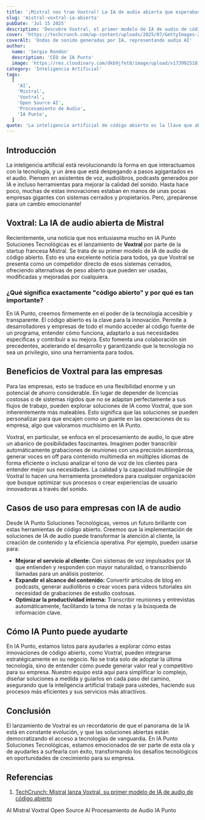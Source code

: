 ```yaml
---
title: '¡Mistral nos trae Voxtral! La IA de audio abierta que esperabas.'
slug: 'mistral-voxtral-ia-abierta'
pubDate: 'Jul 15 2025'
description: 'Descubre Voxtral, el primer modelo de IA de audio de código abierto de Mistral, que ofrece flexibilidad, ahorro y nuevas capacidades para empresas en el procesamiento de audio, desde transcripción hasta generación de voz.'
cover: 'https://techcrunch.com/wp-content/uploads/2025/07/GettyImages-2219786590.jpg'
coverAlt: 'Ondas de sonido generadas por IA, representando audio AI'
author:
  name: 'Sergio Rondón'
  description: 'CEO de IA Punto'
  image: 'https://res.cloudinary.com/dkb9jfet8/image/upload/v1739925181/sergio_gdcaeh.png'
category: 'Inteligencia Artificial'
tags:
  [
    'AI',
    'Mistral',
    'Voxtral',
    'Open Source AI',
    'Procesamiento de Audio',
    'IA Punto',
  ]
quote: 'La inteligencia artificial de código abierto es la llave que abre la puerta de la innovación para todos.'
---
```


<h2 id="introduccion">Introducción</h2>

La inteligencia artificial está revolucionando la forma en que interactuamos con la tecnología, y un área que está despegando a pasos agigantados es el audio. Piensen en asistentes de voz, audiolibros, podcasts generados por IA e incluso herramientas para mejorar la calidad del sonido. Hasta hace poco, muchas de estas innovaciones estaban en manos de unas pocas empresas gigantes con sistemas cerrados y propietarios. Pero, ¡prepárense para un cambio emocionante!

<h2 id="voxtral-la-ia-de-audio-abierta-de-mistral">Voxtral: La IA de audio abierta de Mistral</h2>

Recientemente, una noticia que nos entusiasma mucho en IA Punto Soluciones Tecnológicas es el lanzamiento de <strong>Voxtral</strong> por parte de la startup francesa Mistral. Se trata de su primer modelo de IA de audio de código abierto. Esto es una excelente noticia para todos, ya que Voxtral se presenta como un competidor directo de esos sistemas cerrados, ofreciendo alternativas de peso abierto que pueden ser usadas, modificadas y mejoradas por cualquiera.

<h3 id="que-significa-codigo-abierto">¿Qué significa exactamente "código abierto" y por qué es tan importante?</h3>

En IA Punto, creemos firmemente en el poder de la tecnología accesible y transparente. El código abierto es la clave para la innovación. Permite a desarrolladores y empresas de todo el mundo acceder al código fuente de un programa, entender cómo funciona, adaptarlo a sus necesidades específicas y contribuir a su mejora. Esto fomenta una colaboración sin precedentes, acelerando el desarrollo y garantizando que la tecnología no sea un privilegio, sino una herramienta para todos.

<h2 id="beneficios-de-voxtral-para-las-empresas">Beneficios de Voxtral para las empresas</h2>

Para las empresas, esto se traduce en una flexibilidad enorme y un potencial de ahorro considerable. En lugar de depender de licencias costosas o de sistemas rígidos que no se adaptan perfectamente a sus flujos de trabajo, pueden explorar soluciones de IA como Voxtral, que son inherentemente más maleables. Esto significa que las soluciones se pueden personalizar para que encajen como un guante en las operaciones de su empresa, algo que valoramos muchísimo en IA Punto.

Voxtral, en particular, se enfoca en el procesamiento de audio, lo que abre un abanico de posibilidades fascinantes. Imaginen poder transcribir automáticamente grabaciones de reuniones con una precisión asombrosa, generar voces en off para contenido multimedia en múltiples idiomas de forma eficiente o incluso analizar el tono de voz de los clientes para entender mejor sus necesidades. La calidad y la capacidad multilingüe de Voxtral lo hacen una herramienta prometedora para cualquier organización que busque optimizar sus procesos o crear experiencias de usuario innovadoras a través del sonido.

<h2 id="casos-de-uso-para-empresas-con-ia-de-audio">Casos de uso para empresas con IA de audio</h2>

Desde IA Punto Soluciones Tecnológicas, vemos un futuro brillante con estas herramientas de código abierto. Creemos que la implementación de soluciones de IA de audio puede transformar la atención al cliente, la creación de contenido y la eficiencia operativa. Por ejemplo, pueden usarse para:

-   **Mejorar el servicio al cliente:** Con sistemas de voz impulsados por IA que entienden y responden con mayor naturalidad, o transcribiendo llamadas para un análisis posterior.
-   **Expandir el alcance del contenido:** Convertir artículos de blog en podcasts, generar audiolibros o crear voces para videos tutoriales sin necesidad de grabaciones de estudio costosas.
-   **Optimizar la productividad interna:** Transcribir reuniones y entrevistas automáticamente, facilitando la toma de notas y la búsqueda de información clave.

<h2 id="como-ia-punto-puede-ayudarte">Cómo IA Punto puede ayudarte</h2>

En IA Punto, estamos listos para ayudarles a explorar cómo estas innovaciones de código abierto, como Voxtral, pueden integrarse estratégicamente en su negocio. No se trata solo de adoptar la última tecnología, sino de entender cómo puede generar valor real y competitivo para su empresa. Nuestro equipo está aquí para simplificar lo complejo, diseñar soluciones a medida y guiarlos en cada paso del camino, asegurando que la inteligencia artificial trabaje para ustedes, haciendo sus procesos más eficientes y sus servicios más atractivos.

<h2 id="conclusion">Conclusión</h2>

El lanzamiento de Voxtral es un recordatorio de que el panorama de la IA está en constante evolución, y que las soluciones abiertas están democratizando el acceso a tecnologías de vanguardia. En IA Punto Soluciones Tecnológicas, estamos emocionados de ser parte de esta ola y de ayudarles a surfearla con éxito, transformando los desafíos tecnológicos en oportunidades de crecimiento para su empresa.

<h2 id="referencias">Referencias</h2>

1.  <a href="https://techcrunch.com/2025/07/15/mistral-releases-voxtral-its-first-open-source-ai-audio-model/" target="_blank" rel="noopener noreferrer">TechCrunch: Mistral lanza Voxtral, su primer modelo de IA de audio de código abierto</a>

<div class="flex flex-wrap gap-2 mt-8">
  <span class="inline-block px-3 py-1 bg-primary-100 text-primary-700 text-xs font-semibold rounded-full shadow-sm">AI</span>
  <span class="inline-block px-3 py-1 bg-primary-100 text-primary-700 text-xs font-semibold rounded-full shadow-sm">Mistral</span>
  <span class="inline-block px-3 py-1 bg-primary-100 text-primary-700 text-xs font-semibold rounded-full shadow-sm">Voxtral</span>
  <span class="inline-block px-3 py-1 bg-primary-100 text-primary-700 text-xs font-semibold rounded-full shadow-sm">Open Source AI</span>
  <span class="inline-block px-3 py-1 bg-primary-100 text-primary-700 text-xs font-semibold rounded-full shadow-sm">Procesamiento de Audio</span>
  <span class="inline-block px-3 py-1 bg-primary-100 text-primary-700 text-xs font-semibold rounded-full shadow-sm">IA Punto</span>
</div>
